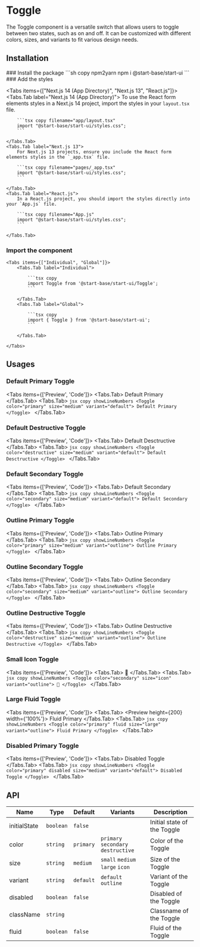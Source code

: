 
# Toggle

The Toggle component is a versatile switch that allows users to toggle between two states, such as on and off. It can be customized with different colors, sizes, and variants to fit various design needs.

## Installation

<Steps>
### Install the package
```sh copy npm2yarn
npm i @start-base/start-ui
```
### Add the styles

<Tabs items={["Next.js 14 (App Directory)", "Next.js 13", "React.js"]}>
    <Tabs.Tab label="Next.js 14 (App Directory)">
        To use the React form elements styles in a Next.js 14 project, import the styles in your `layout.tsx` file.

        ```tsx copy filename="app/layout.tsx"
        import "@start-base/start-ui/styles.css";
        ```

    </Tabs.Tab>
    <Tabs.Tab label="Next.js 13">
        For Next.js 13 projects, ensure you include the React form elements styles in the `_app.tsx` file.

        ```tsx copy filename="pages/_app.tsx"
        import "@start-base/start-ui/styles.css";
        ```

    </Tabs.Tab>
    <Tabs.Tab label="React.js">
        In a React.js project, you should import the styles directly into your `App.js` file.

        ```tsx copy filename="App.js"
        import "@start-base/start-ui/styles.css";
        ```

    </Tabs.Tab>

</Tabs>

### Import the component

    <Tabs items={["Individual", "Global"]}>
        <Tabs.Tab label="Individual">

            ```tsx copy
            import Toggle from '@start-base/start-ui/Toggle';
            ```

        </Tabs.Tab>
        <Tabs.Tab label="Global">

            ```tsx copy
            import { Toggle } from '@start-base/start-ui';
            ```

        </Tabs.Tab>

    </Tabs>

</Steps>

## Usages

### Default Primary Toggle

<Tabs items={['Preview', 'Code']}>
  <Tabs.Tab>
    <Preview height={200}>
      <Toggle color="primary" size="medium" variant="default">
        Default Primary
      </Toggle>
    </Preview>
  </Tabs.Tab>
  <Tabs.Tab>
    ```jsx copy showLineNumbers
    <Toggle color="primary" size="medium" variant="default">
      Default Primary
    </Toggle>
    ```
  </Tabs.Tab>
</Tabs>

### Default Destructive Toggle

<Tabs items={['Preview', 'Code']}>
  <Tabs.Tab>
    <Preview height={200}>
      <Toggle color="destructive" size="medium" variant="default">
        Default Desctructive
      </Toggle>
    </Preview>
  </Tabs.Tab>
  <Tabs.Tab>
    ```jsx copy showLineNumbers
    <Toggle color="destructive" size="medium" variant="default">
      Default Desctructive
    </Toggle>
    ```
  </Tabs.Tab>
</Tabs>

### Default Secondary Toggle

<Tabs items={['Preview', 'Code']}>
  <Tabs.Tab>
    <Preview height={200}>
      <Toggle color="secondary" size="medium" variant="default">
        Default Secondary
      </Toggle>
    </Preview>
  </Tabs.Tab>
  <Tabs.Tab>
    ```jsx copy showLineNumbers
    <Toggle color="secondary" size="medium" variant="default">
      Default Secondary
    </Toggle>
    ```
  </Tabs.Tab>
</Tabs>

### Outline Primary Toggle

<Tabs items={['Preview', 'Code']}>
  <Tabs.Tab>
    <Preview height={200}>
      <Toggle color="primary" size="medium" variant="outline">
        Outline Primary
      </Toggle>
    </Preview>
  </Tabs.Tab>
  <Tabs.Tab>
    ```jsx copy showLineNumbers
    <Toggle color="primary" size="medium" variant="outline">
      Outline Primary
    </Toggle>
    ```
  </Tabs.Tab>
</Tabs>

### Outline Secondary Toggle

<Tabs items={['Preview', 'Code']}>
  <Tabs.Tab>
    <Preview height={200}>
      <Toggle color="secondary" size="medium" variant="outline">
        Outline Secondary
      </Toggle>
    </Preview>
  </Tabs.Tab>
  <Tabs.Tab>
    ```jsx copy showLineNumbers
    <Toggle color="secondary" size="medium" variant="outline">
      Outline Secondary
    </Toggle>
    ```
  </Tabs.Tab>
</Tabs>

### Outline Destructive Toggle

<Tabs items={['Preview', 'Code']}>
  <Tabs.Tab>
    <Preview height={200}>
      <Toggle color="destructive" size="medium" variant="outline">
        Outline Destructive
      </Toggle>
    </Preview>
  </Tabs.Tab>
  <Tabs.Tab>
    ```jsx copy showLineNumbers
    <Toggle color="destructive" size="medium" variant="outline">
      Outline Destructive
    </Toggle>
    ```
  </Tabs.Tab>
</Tabs>

### Small Icon Toggle

<Tabs items={['Preview', 'Code']}>
  <Tabs.Tab>
    <Preview height={200}>
      <Toggle color="secondary" size="icon" variant="outline">
        🔔
      </Toggle>
    </Preview>
  </Tabs.Tab>
  <Tabs.Tab>
    ```jsx copy showLineNumbers
    <Toggle color="secondary" size="icon" variant="outline">
      🔔
    </Toggle>
    ```
  </Tabs.Tab>
</Tabs>

### Large Fluid Toggle

<Tabs items={['Preview', 'Code']}>
  <Tabs.Tab>
    <Preview height={200} width={'100%'}>
      <Toggle color="primary" fluid size="large" variant="outline">
        Fluid Primary
      </Toggle>
    </Preview>
  </Tabs.Tab>
  <Tabs.Tab>
    ```jsx copy showLineNumbers
    <Toggle color="primary" fluid size="large" variant="outline">
      Fluid Primary
    </Toggle>
    ```
  </Tabs.Tab>
</Tabs>

### Disabled Primary Toggle

<Tabs items={['Preview', 'Code']}>
  <Tabs.Tab>
    <Preview height={200}>
      <Toggle color="primary" disabled size="medium" variant="default">
        Disabled Toggle
      </Toggle>
    </Preview>
  </Tabs.Tab>
  <Tabs.Tab>
    ```jsx copy showLineNumbers
    <Toggle color="primary" disabled size="medium" variant="default">
      Disabled Toggle
    </Toggle>
    ```
  </Tabs.Tab>
</Tabs>

## API

| Name         | Type      | Default   | Variants                            | Description                 |
| ------------ | --------- | --------- | ----------------------------------- | --------------------------- |
| initialState | `boolean` | `false`   |                                     | Initial state of the Toggle |
| color        | `string`  | `primary` | `primary` `secondary` `destructive` | Color of the Toggle         |
| size         | `string`  | `medium`  | `small` `medium` `large` `icon`     | Size of the Toggle          |
| variant      | `string`  | `default` | `default` `outline`                 | Variant of the Toggle       |
| disabled     | `boolean` | `false`   |                                     | Disabled of the Toggle      |
| className    | `string`  |           |                                     | Classname of the Toggle     |
| fluid        | `boolean` | `false`   |                                     | Fluid of the Toggle         |
